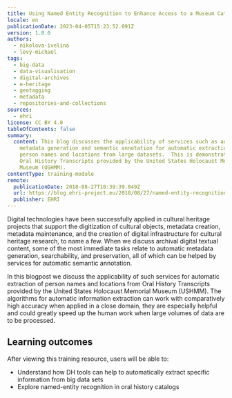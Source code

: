 ```yaml
---
title: Using Named Entity Recognition to Enhance Access to a Museum Catalog
locale: en
publicationDate: 2023-04-05T15:23:52.091Z
version: 1.0.0
authors:
  - nikolova-ivelina
  - levy-michael
tags:
  - big-data
  - data-visualisation
  - digital-archives
  - e-heritage
  - geotagging
  - metadata
  - repositories-and-collections
sources:
  - ehri
license: CC BY 4.0
tableOfContents: false
summary:
  content: This blog discusses the applicability of services such as automatic
    metadata generation and semantic annotation for automatic extraction of
    person names and locations from large datasets.  This is demonstrated using
    Oral History Transcripts provided by the United States Holocaust Memorial
    Museum (USHMM).
contentType: training-module
remote:
  publicationDate: 2018-08-27T10:39:39.049Z
  url: https://blog.ehri-project.eu/2018/08/27/named-entity-recognition/
  publisher: EHRI
---
```

Digital technologies have been successfully applied in cultural heritage projects that support the digitization of cultural objects, metadata creation, metadata maintenance, and the creation of digital infrastructure for cultural heritage research, to name a few. When we discuss archival digital textual content, some of the most immediate tasks relate to automatic metadata generation, searchability, and preservation, all of which can be helped by services for automatic semantic annotation.

In this blogpost we discuss the applicability of such services for automatic extraction of person names and locations from Oral History Transcripts provided by the United States Holocaust Memorial Museum (USHMM). The algorithms for automatic information extraction can work with comparatively high accuracy when applied in a close domain, they are especially helpful and could greatly speed up the human work when large volumes of data are to be processed.

## L﻿earning outcomes

A﻿fter viewing this training resource, users will be able to:

* Understand how DH tools can help to automatically extract specific information from big data sets
* Explore named-entity recognition in oral history catalogs
